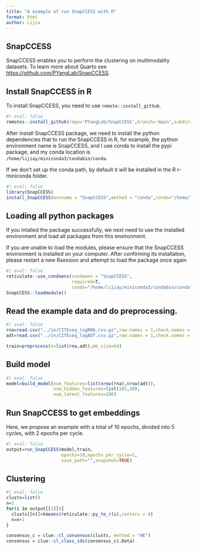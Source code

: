 ```yaml
---
title: "A example of run SnapCCESS with R"
format: html
author: Lijia
---
```


## SnapCCESS

SnapCCESS enables you to perform the clustering on multimodality datasets. To learn more about Quarto see [https://github.com/PYangLab/SnapCCESS](https://github.com/PYangLab/SnapCCESS){.uri}.

## Install SnapCCESS in R

To install SnapCCESS, you need to use `remote::install_github`.

```r
#| eval: false
remotes::install_github(repo='PYangLab/SnapCCESS',branch='main',subdir='snapccess-r/SnapCCESS')
```

After install SnapCCESS package, we need to install the python dependencies that to run the SnapCCESS in R, for example, the python environment name is SnapCCESS, and I use conda to install the pypi package, and my conda location is `/home/lijiay/miniconda3/condabin/conda`. 

If we don't set up the conda path, by default it will be installed in the R r-miniconda folder.

```r
#| eval: false
library(SnapCCESS)
install_SnapCCESS(envname = "SnapCCESS",method = "conda",conda="/home/lijiay/miniconda3/condabin/conda")
```


## Loading all python packages

If you intalled the package successfully, we next need to use the installed environment and load all packages from this environment.

If you are unable to load the modules, please ensure that the SnapCCESS environment is installed on your computer. After confirming its installation, please restart a new Rsession and attempt to load the package once again

```r
#| eval: false
reticulate::use_condaenv(condaenv = "SnapCCESS",
                         required=T,
                         conda="/home/lijiay/miniconda3/condabin/conda")
SnapCCESS::loadmodule()
```

## Read the example data and do preprocessing.


```r
#| eval: false
rna=read.csv("../in/CITEseq_logRNA.csv.gz",row.names = 1,check.names = F)
adt=read.csv("../in/CITEseq_logADT.csv.gz",row.names = 1,check.names = F)

train=preprocess(x=list(rna,adt),mb_size=64)
```


## Build model

```r
#| eval: false
model=build_model(num_features=list(nrow(rna),nrow(adt)),
                  num_hidden_features=list(185,30),
                  num_latent_features=100)
```


## Run SnapCCESS to get embeddings

Here, we propose an example with a total of 10 epochs, divided into 5 cycles, with 2 epochs per cycle.


```r
#| eval: false
output=run_SnapCCESS(model,train,
                     epochs=10,epochs_per_cycle=2,
                     save_path="",snapshot=TRUE)

```


## Clustering

```r
#| eval: false
clusts=list()
n=1
for(i in output[[3]]){ 
  clusts[[n]]=kmeans(reticulate::py_to_r(i),centers = 4)
  n=n+1
}

consensus_c = clue::cl_consensus(clusts, method = "HE")
consensus = clue::cl_class_ids(consensus_c$.Data)
```